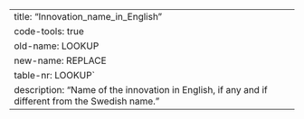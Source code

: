 ---
title: "Innovation_name_in_English"
code-tools: true
old-name: LOOKUP
new-name: REPLACE
table-nr: LOOKUP`
description: "Name of the innovation in English, if any and if different from the Swedish name."
---